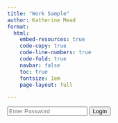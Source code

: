 ```yaml
---
title: "Work Sample"
author: Katherine Mead
format:
  html:
    embed-resources: true
    code-copy: true
    code-line-numbers: true
    code-fold: true
    navbar: false
    toc: true
    fontsize: 1em
    page-layout: full

---
```

<form id="loginForm">
    <input type="password" id="passwordInput" placeholder="Enter Password">
    <button type="submit">Login</button>
</form>

<script src="authent.js"></script>

<div id="content" style="display:none;">


## Sample 1

**Context:** Context about the sample.

```python
print("Hello World!")
```

## Sample 2

**Context:** Context about the sample.


## Sample 3

**Context:** Context about the sample.


## Sample 4

**Context:** Context about the sample.

### Georgetown University Bootcamp TA Management
**Description**: This past summer, I had the privilege of managing the Georgetown University summer bootcamp, an onboarding program...

::: {.panel-tabset}

#### **Overview**

<html>
<head>
<style>
  .scrollable-div {
    width: 900px; /* Adjust as needed, or use 'auto' to fit height */
    height: 400px; /* Adjust as needed, or use 'auto' to fit width */
    overflow: scroll;
  }
  .scrollable-div img {
    width: 150%; /* Adjusts the width to fill the container */
    height: auto; /* Keeps the aspect ratio intact */
    object-fit: contain; /* Ensures the image is contained within the div without stretching */
  }
</style>
</head>
<figure>

<div class="scrollable-div">
  <img src="ta_sheet.png" alt="TA Spreadsheet">
</div>
</figure>
</html>

#### **My test**

<html>
<head>
<style>
  .scrollable-div {
    width: 900px; /* Adjust as needed, or use 'auto' to fit height */
    height: 600px; /* Adjust as needed, or use 'auto' to fit width */
    overflow: scroll;
  }
  .scrollable-div img {
    width: 150%; /* Adjusts the width to fill the container */
    height: auto; /* Keeps the aspect ratio intact */
    object-fit: contain; /* Ensures the image is contained within the div without stretching */
  }
</style>
</head>
<figure>

<div class="scrollable-div">
  <img src="spreadsheet_img.png" alt="Your Image">
</div>
</figure>
</html>

#### **My test 2**

| Column 1 | Column 2 |
|:---|:--------:|
| **Row 1**: This is a description. | <img src="spreadsheet_img.png" alt="Your Image" width="100%"> |
| **Row 2**: This is a description. | <img src="spreadsheet_img.png" alt="Your Image" width="100%"> |
| **Row 3**: This is a description. | <img src="spreadsheet_img.png" alt="Your Image" width="100%"> |


:::

</div>